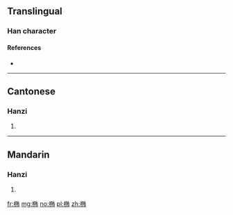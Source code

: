 {{also|橢}}
==Translingual==

===Han character===
{{Han char|rn=75|rad=木|as=08|sn=12|four=|canj=DNLB,XDNLB|ids=⿰木陏}}

====References====
* {{Han ref|kx=0542.191|hdz=21240.090|uh=692D|ud=26925}}

----

==Cantonese==

===Hanzi===
{{yue-hanzi|jyut=to5|y=to5|tra=橢}}

# {{defn|lang=yue|sort=木08}}

----

==Mandarin==

===Hanzi===
{{cmn-hanzi|tra=橢|pin=[[shēn]] ([[shen1]]), [[tuǒ]] ([[tuo3]])|wg=shen<sup>1</sup>, t'o<sup>3</sup>}}

# {{defn|lang=cmn|sort=木08}}

[[fr:椭]]
[[mg:椭]]
[[no:椭]]
[[pl:椭]]
[[zh:椭]]